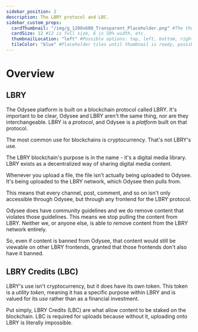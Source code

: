 ---
sidebar_position: 2
description: The LBRY protocol and LBC.
sidebar_custom_props:
  cardThumbnail: "/img/g_1200x600_Transparent_Placeholder.png" #The thumbnail on the category card.
  cardSize: 12 #12 is full size, 6 is 50% width, etc.
  thumbnailLocation: "left" #Possible options: top, left, bottom, right, none
  tileColor: "blue" #Placeholder tiles until thumbnail is ready, possible options: blue, cream, darkpurple, lightpurple, mauve, orange, pink, none
---

# Overview

## LBRY

The Odysee platform is built on a blockchain protocol called LBRY. It's important to be clear, Odysee and LBRY aren't the same thing, nor are they interchangeable. LBRY is a *protocol*, and Odysee is a *platform* built on that protocol.

The most common use for blockchains is cryptocurrency. That's not LBRY's use.

The LBRY blockchain's purpose is in the name - it's a digital media library. LBRY exists as a decentralized way of sharing digital media content.

Whenever you upload a file, the file isn't actually being uploaded to Odysee. It's being uploaded to the LBRY network, which Odysee then pulls from.

This means that every channel, post, comment, and so on isn't only accessible through Odysee, but through any frontend for the LBRY protocol.

Odysee does have community guidelines and we do remove content that violates those guidelines. This means we stop pulling the content from LBRY. Neither we, or anyone else, is able to remove content from the LBRY network entirely.

So, even if content is banned from Odysee, that content would still be viewable on other LBRY frontends, granted that those frontends don't also have it banned.

## LBRY Credits (LBC)

LBRY's use isn't cryptocurrency, but it does have its own token. This token is a *utility token*, meaning it has a specific purpose within LBRY and is valued for its *use* rather than as a financial investment.

Put simply, LBRY Credits (LBC) are what allow content to be staked on the blockchain. LBC is required for uploads because without it, uploading onto LBRY is literally impossible.